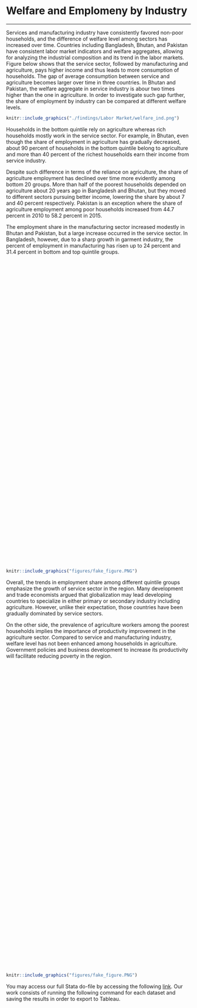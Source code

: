 # Welfare and Emplomeny by Industry {#note-industry}
***

Services and manufacturing industry have consistently favored non-poor households, and the difference of welfare level among sectors has increased over time. Countries including Bangladesh, Bhutan, and Pakistan have consistent labor market indicators and welfare aggregates, allowing for analyzing the industrial composition and its trend in the labor markets. Figure below shows that the service sector, followed by manufacturing and agriculture, pays higher income and thus leads to more consumption of households. The gap of average consumption between service and agriculture becomes larger over time in three countries. In Bhutan and Pakistan, the welfare aggregate in service industry is abour two times higher than the one in agriculture. In order to investigate such gap further, the share of employment by industry can be compared at different welfare levels.

```{r labor1, fig.cap='Welfare by Industry over time', out.width='80%', fig.asp=.75, fig.align='center', echo=FALSE, warning=FALSE}
knitr::include_graphics("./findings/Labor Market/welfare_ind.png")
```

Households in the bottom quintile rely on agriculture whereas rich households mostly work in the service sector. For example, in Bhutan, even though the share of employment in agriculture has gradually decreased, about 90 percent of households in the bottom quintile belong to agriculture and more than 40 percent of the richest households earn their income from service industry. 

Despite such difference in terms of the reliance on agriculture, the share of agriculture employment has declined over time more evidently among bottom 20 groups. More than half of the poorest households depended on agriculture about 20 years ago in Bangladesh and Bhutan, but they moved to different sectors pursuing better income, lowering the share by about 7 and 40 percent respectively. Pakistan is an exception where the share of agriculture employment among poor households increased from 44.7 percent in 2010 to 58.2 percent in 2015. 

The employment share in the manufacturing sector increased modestly in Bhutan and Pakistan, but a large increase occurred in the service sector. In Bangladesh, however, due to a sharp growth in garment industry, the percent of employment in manufacturing has risen up to 24 percent and 31.4 percent in bottom and top quintile groups. 

<script type='text/javascript' src='https://tab.worldbank.org/javascripts/api/viz_v1.js'></script><div class='tableauPlaceholder' style='width: 700px; height: 827px;'><object class='tableauViz' width='700' height='827' style='display:none;'><param name='host_url' value='https%3A%2F%2Ftab.worldbank.org%2F' /> <param name='embed_code_version' value='3' /> <param name='site_root' value='&#47;t&#47;WBG' /><param name='name' value='SAR_MNA_NoteE&#47;q1_q5' /><param name='tabs' value='no' /><param name='toolbar' value='yes' /><param name='showAppBanner' value='false' /><param name='filter' value='iframeSizedToWindow=true' /></object></div>

```{r NoteEdash1,  echo=FALSE, fig.cap = "Employment by Industry and Year", out.height='10%', fig.align = 'left'}
knitr::include_graphics("figures/fake_figure.PNG")
```

Overall, the trends in employment share among different quintile groups emphasize the growth of service sector in the region. Many development and trade economists argued that globalization may lead developing countries to specialize in either primary or secondary industry including agriculture. However, unlike their expectation, those countries have been gradually dominated by service sectors.

On the other side, the prevalence of agriculture workers among the poorest households implies the importance of productivity improvement in the agriculture sector. Compared to service and manufacturing industry, welfare level has not been enhanced among households in agriculture. Government policies and business development to increase its productivity will facilitate reducing poverty in the region. 

<script type='text/javascript' src='https://tab.worldbank.org/javascripts/api/viz_v1.js'></script><div class='tableauPlaceholder' style='width: 700px; height: 827px;'><object class='tableauViz' width='700' height='827' style='display:none;'><param name='host_url' value='https%3A%2F%2Ftab.worldbank.org%2F' /> <param name='embed_code_version' value='3' /> <param name='site_root' value='&#47;t&#47;WBG' /><param name='name' value='SAR_MNA_NoteE&#47;All' /><param name='tabs' value='no' /><param name='toolbar' value='yes' /><param name='showAppBanner' value='false' /><param name='filter' value='iframeSizedToWindow=true' /></object></div>

```{r NoteEdash2,  echo=FALSE, fig.cap = "Employment by Industry and Year", out.height='10%', fig.align = 'left'}
knitr::include_graphics("figures/fake_figure.PNG")
```
You may access our full Stata do-file by accessing the following [link](https://github.com/randrescastaneda/SARMD_guidelines/blob/master/shareable_dofiles/labormarket.do). Our work consists of running the following command for each dataset and saving the results in order to export to Tableau. 

